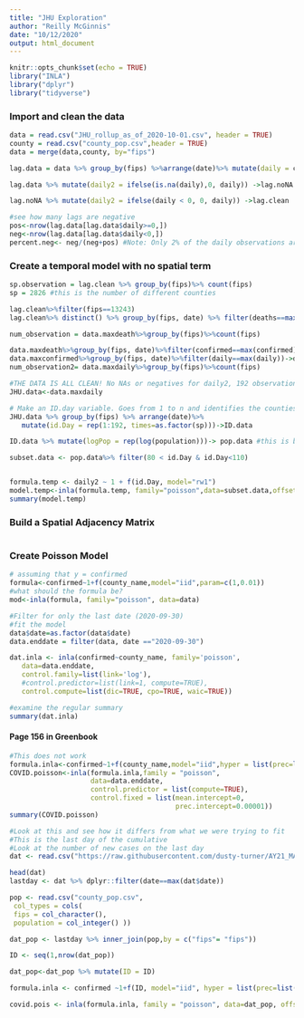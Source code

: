 ```yaml
---
title: "JHU Exploration"
author: "Reilly McGinnis"
date: "10/12/2020"
output: html_document
---
```


```r
knitr::opts_chunk$set(echo = TRUE)
library("INLA")
library("dplyr")
library("tidyverse")
```

### Import and clean the data
```r
data = read.csv("JHU_rollup_as_of_2020-10-01.csv", header = TRUE)
county = read.csv("county_pop.csv",header = TRUE)
data = merge(data,county, by="fips")

lag.data = data %>% group_by(fips) %>%arrange(date)%>% mutate(daily = confirmed - lag(confirmed, 1))

lag.data %>% mutate(daily2 = ifelse(is.na(daily),0, daily)) ->lag.noNA #daily2 NA values replaced with 0 

lag.noNA %>% mutate(daily2 = ifelse(daily < 0, 0, daily)) ->lag.clean  #negative daily2 values replaced with 0

#see how many lags are negative
pos<-nrow(lag.data[lag.data$daily>=0,])
neg<-nrow(lag.data[lag.data$daily<0,])
percent.neg<- neg/(neg+pos) #Note: Only 2% of the daily observations are negative. We will replace these with zero
```

### Create a temporal model with no spatial term
```r
sp.observation = lag.clean %>% group_by(fips)%>% count(fips)
sp = 2826 #this is the number of different counties

lag.clean%>%filter(fips==13243)
lag.clean%>% distinct() %>% group_by(fips, date) %>% filter(deaths==max(deaths))%>% distinct() %>% filter(daily2 ==max(daily2))-> data.maxdeath

num_observation = data.maxdeath%>%group_by(fips)%>%count(fips)

data.maxdeath%>%group_by(fips, date)%>%filter(confirmed==max(confirmed))->data.maxconfirmed
data.maxconfirmed%>%group_by(fips, date)%>%filter(daily==max(daily))->data.maxdaily
num_observation2= data.maxdaily%>%group_by(fips)%>%count(fips)

#THE DATA IS ALL CLEAN! No NAs or negatives for daily2, 192 observations for each fip
JHU.data<-data.maxdaily 
```

```r
# Make an ID.day variable. Goes from 1 to n and identifies the counties
JHU.data %>% group_by(fips) %>% arrange(date)%>% 
   mutate(id.Day = rep(1:192, times=as.factor(sp)))->ID.data

ID.data %>% mutate(logPop = rep(log(population)))-> pop.data #this is base e, not 10

subset.data <- pop.data%>% filter(80 < id.Day & id.Day<110)


formula.temp <- daily2 ~ 1 + f(id.Day, model="rw1")
model.temp<-inla(formula.temp, family="poisson",data=subset.data,offset=logPop,verbose = TRUE)
summary(model.temp)
```

### Build a Spatial Adjacency Matrix
```r

```










### Create Poisson Model
```r
# assuming that y = confirmed
formula<-confirmed~1+f(county_name,model="iid",param=c(1,0.01))
#what should the formula be? 
mod<-inla(formula, family="poisson", data=data)
```
```r
#Filter for only the last date (2020-09-30)
#fit the model
data$date=as.factor(data$date)
data.enddate = filter(data, date =="2020-09-30")

dat.inla <- inla(confirmed~county_name, family='poisson',
   data=data.enddate,
   control.family=list(link='log'),
   #control.predictor=list(link=1, compute=TRUE),
   control.compute=list(dic=TRUE, cpo=TRUE, waic=TRUE))

#examine the regular summary 
summary(dat.inla)
```

#### Page 156 in Greenbook
```r
#This does not work
formula.inla<-confirmed~1+f(county_name,model="iid",hyper = list(prec=list(prior="loggamma",param=c(1,0.00001))))
COVID.poisson<-inla(formula.inla,family = "poisson",
                    data=data.enddate,
                    control.predictor = list(compute=TRUE),
                    control.fixed = list(mean.intercept=0,
                                         prec.intercept=0.00001))
summary(COVID.poisson)
```

```r
#Look at this and see how it differs from what we were trying to fit
#This is the last day of the cumulative
#Look at the number of new cases on the last day
dat <- read.csv("https://raw.githubusercontent.com/dusty-turner/AY21_MA498/McGinnis/JHU_rollup_as_of_2020-10-01.csv")

head(dat)
lastday <- dat %>% dplyr::filter(date==max(dat$date))

pop <- read.csv("county_pop.csv",
 col_types = cols(
 fips = col_character(),
 population = col_integer() ))

dat_pop <- lastday %>% inner_join(pop,by = c("fips"= "fips"))

ID <- seq(1,nrow(dat_pop))

dat_pop<-dat_pop %>% mutate(ID = ID)

formula.inla <- confirmed ~1+f(ID, model="iid", hyper = list(prec=list(prior="loggamma",param=c(1,0.00001))))

covid.pois <- inla(formula.inla, family = "poisson", data=dat_pop, offset = log(population), control.fixed = list(mean.intercept = 0, prec.intercept = 0.00001))
```

